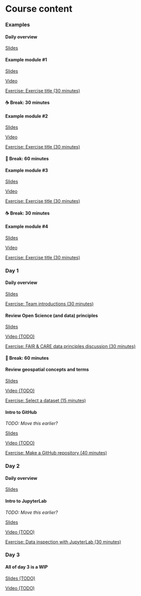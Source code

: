 <!-- vim: set ft=markdown: -->
# Course content

### Examples

:::::: {.schedule-item .module}
#### Daily overview

::: {.module-resource .slides}
[Slides](https://example.com)
:::
::::::

:::::: {.schedule-item .module}
#### Example module #1

::: {.module-resource .slides}
[Slides](https://example.com)
:::

::: {.module-resource .video}
[Video](https://example.com)
:::

::: {.module-resource .exercise}
[Exercise: Exercise title (30 minutes)](https://example.com)
:::
::::::

::: {.schedule-item .break}
#### ☕ Break: 30 minutes
:::

:::::: {.schedule-item .module}
#### Example module #2

::: {.module-resource .slides}
[Slides](https://example.com)
:::

::: {.module-resource .video}
[Video](https://example.com)
:::

::: {.module-resource .exercise}
[Exercise: Exercise title (30 minutes)](https://example.com)
:::
::::::

::: {.schedule-item .break}
#### 🥪 Break: 60 minutes
:::

:::::: {.schedule-item .module}
#### Example module #3

::: {.module-resource .slides}
[Slides](https://example.com)
:::

::: {.module-resource .video}
[Video](https://example.com)
:::

::: {.module-resource .exercise}
[Exercise: Exercise title (30 minutes)](https://example.com)
:::
::::::

::: {.schedule-item .break}
#### ☕ Break: 30 minutes
:::

:::::: {.schedule-item .module}
#### Example module #4

::: {.module-resource .slides}
[Slides](https://example.com)
:::

::: {.module-resource .video}
[Video](https://example.com)
:::

::: {.module-resource .exercise}
[Exercise: Exercise title (30 minutes)](https://example.com)
:::
::::::


### Day 1

:::::: {.schedule-item .module}
#### Daily overview

::: {.module-resource .slides}
[Slides](slides/day-1-overview.qmd)
:::

::: {.module-resource .exercise}
[Exercise: Team introductions (30 minutes)](exercises/team-introductions.qmd)
:::
::::::


:::::: {.schedule-item .module}
#### Review Open Science (and data) principles

::: {.module-resource .slides}
[Slides](slides/open-science-and-data.qmd)
:::

::: {.module-resource .video}
[Video (TODO)](https://example.com)
:::

::: {.module-resource .exercise}
[Exercise: FAIR & CARE data principles discussion (30 minutes)](exercises/fair-care.qmd)
:::
::::::


::: {.schedule-item .break}
#### 🥪 Break: 60 minutes
:::


:::::: {.schedule-item .module}
#### Review geospatial concepts and terms

::: {.module-resource .slides}
[Slides](slides/geospatial-concepts-and-terms.qmd)
:::

::: {.module-resource .video}
[Video (TODO)](https://example.com)
:::

::: {.module-resource .exercise}
[Exercise: Select a dataset (15 minutes)](exercises/select-a-dataset.qmd)
:::
::::::

:::::: {.schedule-item .module}
#### Intro to GitHub

::: {.callout-note}
_TODO: Move this earlier?_
:::

::: {.module-resource .slides}
[Slides](slides/intro-to-github.qmd)
:::

::: {.module-resource .video}
[Video (TODO)](https://example.com)
:::

::: {.module-resource .exercise}
[Exercise: Make a GitHub repository (40 minutes)](exercises/make-a-github-repo.qmd)
:::
::::::


### Day 2

:::::: {.schedule-item .module}
#### Daily overview

::: {.module-resource .slides}
[Slides](slides/day-2-overview.qmd)
:::
::::::

:::::: {.schedule-item .module}
#### Intro to JupyterLab

::: {.callout-note}
_TODO: Move this earlier?_
:::

::: {.module-resource .slides}
[Slides](slides/intro-to-jupyterlab.qmd)
:::

::: {.module-resource .video}
[Video (TODO)](https://example.com)
:::

::: {.module-resource .exercise}
[Exercise: Data inspection with JupyterLab (30 minutes)](exercises/data-inspection-with-jupyterlab.qmd)
:::
::::::


### Day 3

:::::: {.schedule-item .module}
#### All of day 3 is a WIP

::: {.module-resource .slides}
[Slides (TODO)](slides/day-3.qmd)
:::

::: {.module-resource .video}
[Video (TODO)](https://example.com)
:::
::::::
